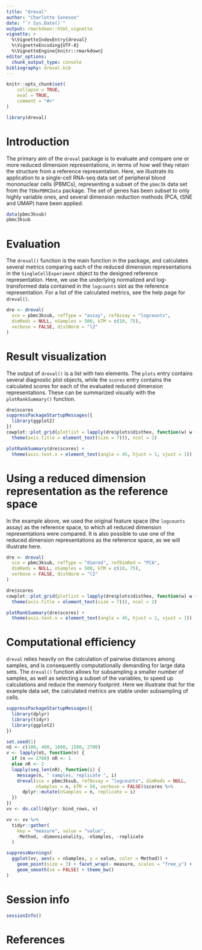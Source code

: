 ```yaml
---
title: "dreval"
author: "Charlotte Soneson"
date: "`r Sys.Date()`"
output: rmarkdown::html_vignette
vignette: >
  %\VignetteIndexEntry{dreval}
  %\VignetteEncoding{UTF-8}
  %\VignetteEngine{knitr::rmarkdown}
editor_options: 
  chunk_output_type: console
bibliography: dreval.bib
---
```


```r
knitr::opts_chunk$set(
    collapse = TRUE,
    eval = TRUE,
    comment = "#>"
)
```

```r
library(dreval)
```

# Introduction

The primary aim of the `dreval` package is to evaluate and compare one or more
reduced dimension representations, in terms of how well they retain the
structure from a reference representation. Here, we illustrate its application
to a single-cell RNA-seq data set of peripheral blood mononuclear cells (PBMCs),
representing a subset of the `pbmc3k` data set from the `TENxPBMCData` package.
The set of genes has been subset to only highly variable ones, and several
dimension reduction methods (PCA, tSNE and UMAP) have been applied.

```r
data(pbmc3ksub)
pbmc3ksub
```

# Evaluation

The `dreval()` function is the main function in the package, and calculates
several metrics comparing each of the reduced dimension representations in the
`SingleCellExperiment` object to the designed reference representation. Here, we
use the underlying normalized and log-transformed data contained in the
`logcounts` slot as the reference representation. For a list of the calculated
metrics, see the help page for `dreval()`.

```r
dre <- dreval(
  sce = pbmc3ksub, refType = "assay", refAssay = "logcounts", 
  dimReds = NULL, nSamples = 500, kTM = c(10, 75), 
  verbose = FALSE, distNorm = "l2"
)
```

# Result visualization

The output of `dreval()` is a list with two elements. The `plots` entry contains
several diagnostic plot objects, while the `scores` entry contains the
calculated scores for each of the evaluated reduced dimension representations.
These can be summarized visually with the `plotRankSummary()` function.

```r
dre$scores
suppressPackageStartupMessages({
  library(ggplot2)
})
cowplot::plot_grid(plotlist = lapply(dre$plots$disthex, function(w) w + 
  theme(axis.title = element_text(size = 7))), ncol = 2)
```

```r
plotRankSummary(dre$scores) + 
  theme(axis.text.x = element_text(angle = 45, hjust = 1, vjust = 1))
```

# Using a reduced dimension representation as the reference space

In the example above, we used the original feature space (the `logcounts` assay)
as the reference space, to which all reduced dimension representations were
compared. It is also possible to use one of the reduced dimension
representations as the reference space, as we will illustrate here.

```r
dre <- dreval(
  sce = pbmc3ksub, refType = "dimred", refDimRed = "PCA", 
  dimReds = NULL, nSamples = 500, kTM = c(10, 75), 
  verbose = FALSE, distNorm = "l2"
)
```

```r
dre$scores
cowplot::plot_grid(plotlist = lapply(dre$plots$disthex, function(w) w + 
  theme(axis.title = element_text(size = 7))), ncol = 2)
```

```r
plotRankSummary(dre$scores) + 
  theme(axis.text.x = element_text(angle = 45, hjust = 1, vjust = 1))
```

# Computational efficiency

`dreval` relies heavily on the calculation of pairwise distances among samples,
and is consequently computationally demanding for large data sets. The
`dreval()` function allows for subsampling a smaller number of samples, as well
as selecting a subset of the variables, to speed up calculations and reduce the
memory footprint. Here we illustrate that for the example data set, the
calculated metrics are stable under subsampling of cells.

```r
suppressPackageStartupMessages({
  library(dplyr)
  library(tidyr)
  library(ggplot2)
})

set.seed(1)
nS <- c(100, 400, 1000, 1500, 2700)
v <- lapply(nS, function(n) {
  if (n == 2700) nR <- 1
  else nR <- 2
  lapply(seq_len(nR), function(i) {
    message(n, " samples, replicate ", i)
    dreval(sce = pbmc3ksub, refAssay = "logcounts", dimReds = NULL,
           nSamples = n, kTM = 50, verbose = FALSE)$scores %>%
      dplyr::mutate(nSamples = n, replicate = i)
  })
})
vv <- do.call(dplyr::bind_rows, v)

vv <- vv %>%
  tidyr::gather(
    key = "measure", value = "value", 
    -Method, -dimensionality, -nSamples, -replicate
  )

suppressWarnings(
  ggplot(vv, aes(x = nSamples, y = value, color = Method)) + 
    geom_point(size = 3) + facet_wrap(~ measure, scales = "free_y") + 
    geom_smooth(se = FALSE) + theme_bw()
)
```

# Session info

```r
sessionInfo()
```

# References
